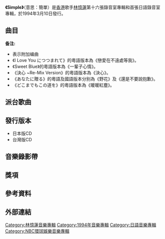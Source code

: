 
{{Infobox Album 
| Name		= Simple
| Type		= [[專輯|專輯]]
| Artist	= [[林憶蓮|林憶蓮]] 
| Cover		= Sandylam_simple.jpg
| Released  	= 1994年3月10日
| Length        = 55:15
| Genre		= [[日語流行音樂|日語流行音樂]] 
| Label		= [[先鋒LDC|先鋒LDC]]
| Producer	= Sumio Matsuzaki、[[許願|許願]]
| Last album	= [[不必在乎我是誰|不必在乎我是誰]]<br>（1993年5月14日）
| This album	= '''Simple'''<br>（1994年3月10日）
| Next album	= [[Sandy_'94|Sandy '94]]<br>（1994年6月16日）
{{Singles 
| Name = Simple
| Type = album
| Single 1 = だからって…
| Single 1 date  = {{Start date|1993|1|27}}
| Single 2 = どうしてよ
| Single 2 date  = {{Start date|1994|2|9}}}}
}}

'''《Simple》'''（意思：簡單）是[[香港|香港]]歌手[[林憶蓮|林憶蓮]]第十六張錄音室專輯和首張日語錄音室專輯，於1994年3月10日發行。

==曲目==
{{Tracklist
| collapsed = 
| headline = 
| font_size = 
| total_length = 55:15

| all_writing = 
| all_music = 
| all_lyrics = 
| all_arranger = 
| all_producer = 
| all_except = 

| extra_column = 

| title1 = どうしてよ
| note1 = 
| longnote1 = 
| music1 = 柴野繁幸
| lyrics1 = 朝水彼方
| arranger1 = 松本昭彥
| producer1 = 
| extra1 = 
| length1 = 5:23

| title2 = 出会わずにいられない
| note2 = 
| longnote2 = 
| music2 = 上野圭市
| lyrics2 = 朝水彼方
| arranger2 = 松本昭彥、[[Dick_Lee|Dick Lee]]
| producer2 = 
| extra2 = 
| length2 = 4:57

| title3 = I Love You につつまれて
| note3 = 
| music3 = 浦田博信
| lyrics3 = 松井五郎
| arranger3 = 浦田博信
| producer3 = 
| extra3 = 
| length3 = 5:05

| title4 = Sweet Blue
| note4 = 
| music4 = [[杜自持|杜自持]]
| lyrics4 = 青木せい子
| arranger4 = 杜自持
| producer4 = 
| extra4 = 
| length4 = 4:43

| title5 = My Dear My Love
| note5 = 
| longnote5 = 
| music5 = 尾崎亞美
| lyrics5 = 青木せい子
| arranger5 = 杉山卓夫
| producer5 = 
| extra5 = 
| length5 = 5:10

| title6 = 決心~Re-Mix Version
| note6 = 
| music6 = 山田直毅
| lyrics6 = 朝水彼方
| arranger6 = 松本昭彥
| producer6 = 
| extra6 = 
| length6 = 5:51

| title7 = もしもあなたに逢わなければ
| note7 = 
| longnote7 = 
| music7 = 吉尾公弘
| lyrics7 = 松井五郎
| arranger7 = 杉山卓夫
| producer7 = 
| extra7 = 
| length7 = 5:08

| title8 = あなたに贈る
| note8 = 

| music8 = Dick Lee
| lyrics8 = 青木せい子
| arranger8 = 陳明道
| producer8 = 
| extra8 = 
| length8 = 4:17

| title9 = シンプル
| note9 = 
| longnote9 = 
| music9 = 羽田一郎
| lyrics9 = 朝水彼方
| arranger9 = 杉山卓夫
| producer9 = 
| extra9 = 
| length9 = 4:29

| title10 = どこまでもこの道を
| note10 = 
| music10 = 李迪文
| lyrics10 = 松井五郎
| arranger10 = 黃偉年、Dick Lee{{ref|a|[a]}}
| producer10 = 
| extra10 = 
| length10 = 4:47

| title11 = だからって…
| note11 = 
| music11 = 上田知華
| lyrics11 = 澤ちひろ
| arranger11 = 杉山卓夫
| producer11 = 
| extra11 = 
| length11 = 5:11
}}

'''备注:'''
*<sup>{{note|a|a}}</sup> 表示附加编曲
*《I Love You につつまれて》的粵語版本為《戀愛在不遠處等我》。
*《Sweet Blue》的粵語版本為《一輩子心情》。
*《決心 ~Re-Mix Version》的粵語版本為《決心》。
*《あなたに贈る》的粵語及國語版本分别為《野花》及《還是不要說抱歉》。
*《どこまでもこの道を》的粵語版本為《暖暖紅塵》。

==派台歌曲==

==發行版本==
*日本版CD
*台灣版CD

==音樂錄影帶==

==獎項==

==參考資料==

==外部連結==

{{林憶蓮}}

[[Category:林憶蓮音樂專輯|Category:林憶蓮音樂專輯]]
[[Category:1994年音樂專輯|Category:1994年音樂專輯]]
[[Category:日語音樂專輯|Category:日語音樂專輯]]
[[Category:NBC環球娛樂音樂專輯|Category:NBC環球娛樂音樂專輯]]